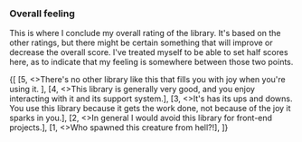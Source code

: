 
<h3 className="subtitle is-5">Overall feeling</h3>

This is where I conclude my overall rating of the library. It's based on the other ratings, but there might be
certain something that will improve or decrease the overall score. I've treated myself to be able to set half scores
here, as to indicate that my feeling is somewhere between those two points.

<Review>
    {[
        [5, <>There's no other library like this that fills you with joy when you're using it. </>],
        [4, <>This library is generally very good, and you enjoy interacting with it and its support system.</>],
        [3, <>It's has its ups and downs. You use this library because it gets the work done, not because of the joy it
            sparks in you.</>],
        [2, <>In general I would avoid this library for front-end projects.</>],
        [1, <>Who spawned this creature from hell?!</>],
    ]}
</Review>